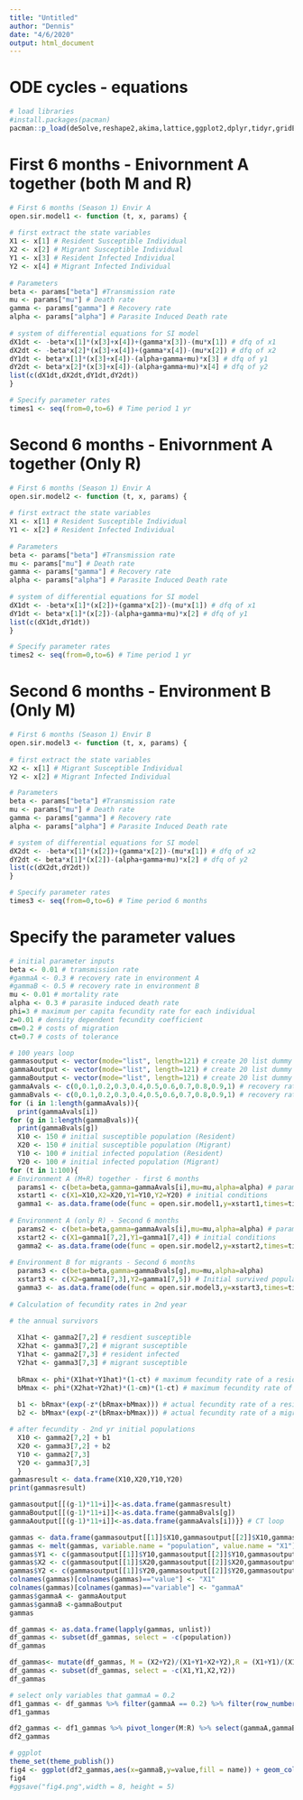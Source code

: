 ```yaml
---
title: "Untitled"
author: "Dennis"
date: "4/6/2020"
output: html_document
---
```


# ODE cycles - equations 
```r
# load libraries
#install.packages(pacman)
pacman::p_load(deSolve,reshape2,akima,lattice,ggplot2,dplyr,tidyr,gridExtra,reshape2,envalysis)
```

# First 6 months - Enivornment A together (both M and R)
```r
# First 6 months (Season 1) Envir A 
open.sir.model1 <- function (t, x, params) {
  
# first extract the state variables
X1 <- x[1] # Resident Susceptible Individual
X2 <- x[2] # Migrant Susceptible Individual
Y1 <- x[3] # Resident Infected Individual
Y2 <- x[4] # Migrant Infected Individual
  
# Parameters
beta <- params["beta"] #Transmission rate
mu <- params["mu"] # Death rate
gamma <- params["gamma"] # Recovery rate
alpha <- params["alpha"] # Parasite Induced Death rate
  
# system of differential equations for SI model
dX1dt <- -beta*x[1]*(x[3]+x[4])+(gamma*x[3])-(mu*x[1]) # dfq of x1
dX2dt <- -beta*x[2]*(x[3]+x[4])+(gamma*x[4])-(mu*x[2]) # dfq of x2
dY1dt <- beta*x[1]*(x[3]+x[4])-(alpha+gamma+mu)*x[3] # dfq of y1
dY2dt <- beta*x[2]*(x[3]+x[4])-(alpha+gamma+mu)*x[4] # dfq of y2
list(c(dX1dt,dX2dt,dY1dt,dY2dt))
}

# Specify parameter rates 
times1 <- seq(from=0,to=6) # Time period 1 yr
```

# Second 6 months - Enivornment A together (Only R)
```r
# First 6 months (Season 1) Envir A 
open.sir.model2 <- function (t, x, params) {
  
# first extract the state variables
X1 <- x[1] # Resident Susceptible Individual
Y1 <- x[2] # Resident Infected Individual
  
# Parameters
beta <- params["beta"] #Transmission rate
mu <- params["mu"] # Death rate
gamma <- params["gamma"] # Recovery rate
alpha <- params["alpha"] # Parasite Induced Death rate
  
# system of differential equations for SI model
dX1dt <- -beta*x[1]*(x[2])+(gamma*x[2])-(mu*x[1]) # dfq of x1
dY1dt <- beta*x[1]*(x[2])-(alpha+gamma+mu)*x[2] # dfq of y1
list(c(dX1dt,dY1dt))
}

# Specify parameter rates 
times2 <- seq(from=0,to=6) # Time period 1 yr
```

# Second 6 months - Environment B (Only M)
```r
# First 6 months (Season 1) Envir B 
open.sir.model3 <- function (t, x, params) {
  
# first extract the state variables
X2 <- x[1] # Migrant Susceptible Individual
Y2 <- x[2] # Migrant Infected Individual

# Parameters
beta <- params["beta"] #Transmission rate
mu <- params["mu"] # Death rate
gamma <- params["gamma"] # Recovery rate
alpha <- params["alpha"] # Parasite Induced Death rate 

# system of differential equations for SI model
dX2dt <- -beta*x[1]*(x[2])+(gamma*x[2])-(mu*x[1]) # dfq of x2
dY2dt <- beta*x[1]*(x[2])-(alpha+gamma+mu)*x[2] # dfq of y2
list(c(dX2dt,dY2dt))
}

# Specify parameter rates 
times3 <- seq(from=0,to=6) # Time period 6 months 
```

# Specify the parameter values 
```r
# initial parameter inputs
beta <- 0.01 # tramsmission rate
#gammaA <- 0.3 # recovery rate in environment A
#gammaB <- 0.5 # recovery rate in environment B 
mu <- 0.01 # mortality rate
alpha <- 0.3 # parasite induced death rate
phi=3 # maximum per capita fecundity rate for each individual
z=0.01 # density dependent fecundity coefficient 
cm=0.2 # costs of migration
ct=0.7 # costs of tolerance
```

```r
# 100 years loop 
gammasoutput <- vector(mode="list", length=121) # create 20 list dummy vectors for both migrants and residents
gammaAoutput <- vector(mode="list", length=121) # create 20 list dummy vectors for both migrants and residents
gammaBoutput <- vector(mode="list", length=121) # create 20 list dummy vectors for both migrants and residents
gammaAvals <- c(0,0.1,0.2,0.3,0.4,0.5,0.6,0.7,0.8,0.9,1) # recovery rate in environment A
gammaBvals <- c(0,0.1,0.2,0.3,0.4,0.5,0.6,0.7,0.8,0.9,1) # recovery rate in environment B
for (i in 1:length(gammaAvals)){
  print(gammaAvals[i])
for (g in 1:length(gammaBvals)){
  print(gammaBvals[g])
  X10 <- 150 # initial susceptible population (Resident) 
  X20 <- 150 # initial susceptible population (Migrant)
  Y10 <- 100 # initial infected population (Resident)
  Y20 <- 100 # initial infected population (Migrant)
for (t in 1:100){
# Environment A (M+R) together - first 6 months
  params1 <- c(beta=beta,gamma=gammaAvals[i],mu=mu,alpha=alpha) # parameters
  xstart1 <- c(X1=X10,X2=X20,Y1=Y10,Y2=Y20) # initial conditions
  gamma1 <- as.data.frame(ode(func = open.sir.model1,y=xstart1,times=times1,parms=params1,method="ode45"))
  
# Environment A (only R) - Second 6 months
  params2 <- c(beta=beta,gamma=gammaAvals[i],mu=mu,alpha=alpha) # parameters
  xstart2 <- c(X1=gamma1[7,2],Y1=gamma1[7,4]) # initial conditions
  gamma2 <- as.data.frame(ode(func = open.sir.model2,y=xstart2,times=times2,parms=params2,method="ode45"))
  
# Environment B for migrants - Second 6 months 
  params3 <- c(beta=beta,gamma=gammaBvals[g],mu=mu,alpha=alpha) 
  xstart3 <- c(X2=gamma1[7,3],Y2=gamma1[7,5]) # Initial survived population from env A
  gamma3 <- as.data.frame(ode(func = open.sir.model3,y=xstart3,times=times3,parms=params3,method="ode45"))
  
# Calculation of fecundity rates in 2nd year 

# the annual survivors 
  
  X1hat <- gamma2[7,2] # resdient susceptible
  X2hat <- gamma3[7,2] # migrant susceptible
  Y1hat <- gamma2[7,3] # resident infected
  Y2hat <- gamma3[7,3] # migrant susceptible 
  
  bRmax <- phi*(X1hat+Y1hat)*(1-ct) # maximum fecundity rate of a resident individual 
  bMmax <- phi*(X2hat+Y2hat)*(1-cm)*(1-ct) # maximum fecundity rate of a migrant individual 
            
  b1 <- bRmax*(exp(-z*(bRmax+bMmax))) # actual fecundity rate of a resident individual
  b2 <- bMmax*(exp(-z*(bRmax+bMmax))) # actual fecundity rate of a migrant individual 

# after fecundity - 2nd yr initial populations 
  X10 <- gamma2[7,2] + b1
  X20 <- gamma3[7,2] + b2
  Y10 <- gamma2[7,3]
  Y20 <- gamma3[7,3]
  }
gammasresult <- data.frame(X10,X20,Y10,Y20)
print(gammasresult)

gammasoutput[[(g-1)*11+i]]<-as.data.frame(gammasresult)
gammaBoutput[[(g-1)*11+i]]<-as.data.frame(gammaBvals[g])
gammaAoutput[[(g-1)*11+i]]<-as.data.frame(gammaAvals[i])}} # CT loop
```

```r
gammas <- data.frame(gammasoutput[[1]]$X10,gammasoutput[[2]]$X10,gammasoutput[[3]]$X10,gammasoutput[[4]]$X10,gammasoutput[[5]]$X10,gammasoutput[[6]]$X10,gammasoutput[[7]]$X10,gammasoutput[[8]]$X10,gammasoutput[[9]]$X10,gammasoutput[[10]]$X10,gammasoutput[[11]]$X10,gammasoutput[[12]]$X10,gammasoutput[[13]]$X10,gammasoutput[[14]]$X10,gammasoutput[[15]]$X10,gammasoutput[[16]]$X10,gammasoutput[[17]]$X10,gammasoutput[[18]]$X10,gammasoutput[[19]]$X10,gammasoutput[[20]]$X10,gammasoutput[[21]]$X10,gammasoutput[[22]]$X10,gammasoutput[[23]]$X10,gammasoutput[[24]]$X10,gammasoutput[[25]]$X10,gammasoutput[[26]]$X10,gammasoutput[[27]]$X10,gammasoutput[[28]]$X10,gammasoutput[[29]]$X10,gammasoutput[[30]]$X10,gammasoutput[[31]]$X10,gammasoutput[[32]]$X10,gammasoutput[[33]]$X10,gammasoutput[[34]]$X10,gammasoutput[[35]]$X10,gammasoutput[[36]]$X10,gammasoutput[[37]]$X10,gammasoutput[[38]]$X10,gammasoutput[[39]]$X10,gammasoutput[[40]]$X10,gammasoutput[[41]]$X10,gammasoutput[[42]]$X10,gammasoutput[[43]]$X10,gammasoutput[[44]]$X10,gammasoutput[[45]]$X10,gammasoutput[[46]]$X10,gammasoutput[[47]]$X10,gammasoutput[[48]]$X10,gammasoutput[[49]]$X10,gammasoutput[[50]]$X10,gammasoutput[[51]]$X10,gammasoutput[[52]]$X10,gammasoutput[[53]]$X10,gammasoutput[[54]]$X10,gammasoutput[[55]]$X10,gammasoutput[[56]]$X10,gammasoutput[[57]]$X10,gammasoutput[[58]]$X10,gammasoutput[[59]]$X10,gammasoutput[[60]]$X10,gammasoutput[[61]]$X10,gammasoutput[[62]]$X10,gammasoutput[[63]]$X10,gammasoutput[[64]]$X10,gammasoutput[[65]]$X10,gammasoutput[[66]]$X10,gammasoutput[[67]]$X10,gammasoutput[[68]]$X10,gammasoutput[[69]]$X10,gammasoutput[[70]]$X10,gammasoutput[[71]]$X10,gammasoutput[[72]]$X10,gammasoutput[[73]]$X10,gammasoutput[[74]]$X10,gammasoutput[[75]]$X10,gammasoutput[[76]]$X10,gammasoutput[[77]]$X10,gammasoutput[[78]]$X10,gammasoutput[[79]]$X10,gammasoutput[[80]]$X10,gammasoutput[[81]]$X10,gammasoutput[[82]]$X10,gammasoutput[[83]]$X10,gammasoutput[[84]]$X10,gammasoutput[[85]]$X10,gammasoutput[[86]]$X10,gammasoutput[[87]]$X10,gammasoutput[[88]]$X10,gammasoutput[[89]]$X10,gammasoutput[[90]]$X10,gammasoutput[[91]]$X10,gammasoutput[[92]]$X10,gammasoutput[[93]]$X10,gammasoutput[[94]]$X10,gammasoutput[[95]]$X10,gammasoutput[[96]]$X10,gammasoutput[[97]]$X10,gammasoutput[[98]]$X10,gammasoutput[[99]]$X10,gammasoutput[[100]]$X10,gammasoutput[[101]]$X10,gammasoutput[[102]]$X10,gammasoutput[[103]]$X10,gammasoutput[[104]]$X10,gammasoutput[[105]]$X10,gammasoutput[[106]]$X10,gammasoutput[[107]]$X10,gammasoutput[[108]]$X10,gammasoutput[[109]]$X10,gammasoutput[[110]]$X10,gammasoutput[[111]]$X10,gammasoutput[[112]]$X10,gammasoutput[[113]]$X10,gammasoutput[[114]]$X10,gammasoutput[[115]]$X10,gammasoutput[[116]]$X10,gammasoutput[[117]]$X10,gammasoutput[[118]]$X10,gammasoutput[[119]]$X10,gammasoutput[[120]]$X10,gammasoutput[[121]]$X10)
gammas <- melt(gammas, variable.name = "population", value.name = "X1")
gammas$Y1 <- c(gammasoutput[[1]]$Y10,gammasoutput[[2]]$Y10,gammasoutput[[3]]$Y10,gammasoutput[[4]]$Y10,gammasoutput[[5]]$Y10,gammasoutput[[6]]$Y10,gammasoutput[[7]]$Y10,gammasoutput[[8]]$Y10,gammasoutput[[9]]$Y10,gammasoutput[[10]]$Y10,gammasoutput[[11]]$Y10,gammasoutput[[12]]$Y10,gammasoutput[[13]]$Y10,gammasoutput[[14]]$Y10,gammasoutput[[15]]$Y10,gammasoutput[[16]]$Y10,gammasoutput[[17]]$Y10,gammasoutput[[18]]$Y10,gammasoutput[[19]]$Y10,gammasoutput[[20]]$Y10,gammasoutput[[21]]$Y10,gammasoutput[[22]]$Y10,gammasoutput[[23]]$Y10,gammasoutput[[24]]$Y10,gammasoutput[[25]]$Y10,gammasoutput[[26]]$Y10,gammasoutput[[27]]$Y10,gammasoutput[[28]]$Y10,gammasoutput[[29]]$Y10,gammasoutput[[30]]$Y10,gammasoutput[[31]]$Y10,gammasoutput[[32]]$Y10,gammasoutput[[33]]$Y10,gammasoutput[[34]]$Y10,gammasoutput[[35]]$Y10,gammasoutput[[36]]$Y10,gammasoutput[[37]]$Y10,gammasoutput[[38]]$Y10,gammasoutput[[39]]$Y10,gammasoutput[[40]]$Y10,gammasoutput[[41]]$Y10,gammasoutput[[42]]$Y10,gammasoutput[[43]]$Y10,gammasoutput[[44]]$Y10,gammasoutput[[45]]$Y10,gammasoutput[[46]]$Y10,gammasoutput[[47]]$Y10,gammasoutput[[48]]$Y10,gammasoutput[[49]]$Y10,gammasoutput[[50]]$Y10,gammasoutput[[51]]$Y10,gammasoutput[[52]]$Y10,gammasoutput[[53]]$Y10,gammasoutput[[54]]$Y10,gammasoutput[[55]]$Y10,gammasoutput[[56]]$Y10,gammasoutput[[57]]$Y10,gammasoutput[[58]]$Y10,gammasoutput[[59]]$Y10,gammasoutput[[60]]$Y10,gammasoutput[[61]]$Y10,gammasoutput[[62]]$Y10,gammasoutput[[63]]$Y10,gammasoutput[[64]]$Y10,gammasoutput[[65]]$Y10,gammasoutput[[66]]$Y10,gammasoutput[[67]]$Y10,gammasoutput[[68]]$Y10,gammasoutput[[69]]$Y10,gammasoutput[[70]]$Y10,gammasoutput[[71]]$Y10,gammasoutput[[72]]$Y10,gammasoutput[[73]]$Y10,gammasoutput[[74]]$Y10,gammasoutput[[75]]$Y10,gammasoutput[[76]]$Y10,gammasoutput[[77]]$Y10,gammasoutput[[78]]$Y10,gammasoutput[[79]]$Y10,gammasoutput[[80]]$Y10,gammasoutput[[81]]$Y10,gammasoutput[[82]]$Y10,gammasoutput[[83]]$Y10,gammasoutput[[84]]$Y10,gammasoutput[[85]]$Y10,gammasoutput[[86]]$Y10,gammasoutput[[87]]$Y10,gammasoutput[[88]]$Y10,gammasoutput[[89]]$Y10,gammasoutput[[90]]$Y10,gammasoutput[[91]]$Y10,gammasoutput[[92]]$Y10,gammasoutput[[93]]$Y10,gammasoutput[[94]]$Y10,gammasoutput[[95]]$Y10,gammasoutput[[96]]$Y10,gammasoutput[[97]]$Y10,gammasoutput[[98]]$Y10,gammasoutput[[99]]$Y10,gammasoutput[[100]]$Y10,gammasoutput[[101]]$Y10,gammasoutput[[102]]$Y10,gammasoutput[[103]]$Y10,gammasoutput[[104]]$Y10,gammasoutput[[105]]$Y10,gammasoutput[[106]]$Y10,gammasoutput[[107]]$Y10,gammasoutput[[108]]$Y10,gammasoutput[[109]]$Y10,gammasoutput[[110]]$Y10,gammasoutput[[111]]$Y10,gammasoutput[[112]]$Y10,gammasoutput[[113]]$Y10,gammasoutput[[114]]$Y10,gammasoutput[[115]]$Y10,gammasoutput[[116]]$Y10,gammasoutput[[117]]$Y10,gammasoutput[[118]]$Y10,gammasoutput[[119]]$Y10,gammasoutput[[120]]$Y10,gammasoutput[[121]]$Y10)
gammas$X2 <- c(gammasoutput[[1]]$X20,gammasoutput[[2]]$X20,gammasoutput[[3]]$X20,gammasoutput[[4]]$X20,gammasoutput[[5]]$X20,gammasoutput[[6]]$X20,gammasoutput[[7]]$X20,gammasoutput[[8]]$X20,gammasoutput[[9]]$X20,gammasoutput[[10]]$X20,gammasoutput[[11]]$X20,gammasoutput[[12]]$X20,gammasoutput[[13]]$X20,gammasoutput[[14]]$X20,gammasoutput[[15]]$X20,gammasoutput[[16]]$X20,gammasoutput[[17]]$X20,gammasoutput[[18]]$X20,gammasoutput[[19]]$X20,gammasoutput[[20]]$X20,gammasoutput[[21]]$X20,gammasoutput[[22]]$X20,gammasoutput[[23]]$X20,gammasoutput[[24]]$X20,gammasoutput[[25]]$X20,gammasoutput[[26]]$X20,gammasoutput[[27]]$X20,gammasoutput[[28]]$X20,gammasoutput[[29]]$X20,gammasoutput[[30]]$X20,gammasoutput[[31]]$X20,gammasoutput[[32]]$X20,gammasoutput[[33]]$X20,gammasoutput[[34]]$X20,gammasoutput[[35]]$X20,gammasoutput[[36]]$X20,gammasoutput[[37]]$X20,gammasoutput[[38]]$X20,gammasoutput[[39]]$X20,gammasoutput[[40]]$X20,gammasoutput[[41]]$X20,gammasoutput[[42]]$X20,gammasoutput[[43]]$X20,gammasoutput[[44]]$X20,gammasoutput[[45]]$X20,gammasoutput[[46]]$X20,gammasoutput[[47]]$X20,gammasoutput[[48]]$X20,gammasoutput[[49]]$X20,gammasoutput[[50]]$X20,gammasoutput[[51]]$X20,gammasoutput[[52]]$X20,gammasoutput[[53]]$X20,gammasoutput[[54]]$X20,gammasoutput[[55]]$X20,gammasoutput[[56]]$X20,gammasoutput[[57]]$X20,gammasoutput[[58]]$X20,gammasoutput[[59]]$X20,gammasoutput[[60]]$X20,gammasoutput[[61]]$X20,gammasoutput[[62]]$X20,gammasoutput[[63]]$X20,gammasoutput[[64]]$X20,gammasoutput[[65]]$X20,gammasoutput[[66]]$X20,gammasoutput[[67]]$X20,gammasoutput[[68]]$X20,gammasoutput[[69]]$X20,gammasoutput[[70]]$X20,gammasoutput[[71]]$X20,gammasoutput[[72]]$X20,gammasoutput[[73]]$X20,gammasoutput[[74]]$X20,gammasoutput[[75]]$X20,gammasoutput[[76]]$X20,gammasoutput[[77]]$X20,gammasoutput[[78]]$X20,gammasoutput[[79]]$X20,gammasoutput[[80]]$X20,gammasoutput[[81]]$X20,gammasoutput[[82]]$X20,gammasoutput[[83]]$X20,gammasoutput[[84]]$X20,gammasoutput[[85]]$X20,gammasoutput[[86]]$X20,gammasoutput[[87]]$X20,gammasoutput[[88]]$X20,gammasoutput[[89]]$X20,gammasoutput[[90]]$X20,gammasoutput[[91]]$X20,gammasoutput[[92]]$X20,gammasoutput[[93]]$X20,gammasoutput[[94]]$X20,gammasoutput[[95]]$X20,gammasoutput[[96]]$X20,gammasoutput[[97]]$X20,gammasoutput[[98]]$X20,gammasoutput[[99]]$X20,gammasoutput[[100]]$X20,gammasoutput[[101]]$X20,gammasoutput[[102]]$X20,gammasoutput[[103]]$X20,gammasoutput[[104]]$X20,gammasoutput[[105]]$X20,gammasoutput[[106]]$X20,gammasoutput[[107]]$X20,gammasoutput[[108]]$X20,gammasoutput[[109]]$X20,gammasoutput[[110]]$X20,gammasoutput[[111]]$X20,gammasoutput[[112]]$X20,gammasoutput[[113]]$X20,gammasoutput[[114]]$X20,gammasoutput[[115]]$X20,gammasoutput[[116]]$X20,gammasoutput[[117]]$X20,gammasoutput[[118]]$X20,gammasoutput[[119]]$X20,gammasoutput[[120]]$X20,gammasoutput[[121]]$X20)
gammas$Y2 <- c(gammasoutput[[1]]$Y20,gammasoutput[[2]]$Y20,gammasoutput[[3]]$Y20,gammasoutput[[4]]$Y20,gammasoutput[[5]]$Y20,gammasoutput[[6]]$Y20,gammasoutput[[7]]$Y20,gammasoutput[[8]]$Y20,gammasoutput[[9]]$Y20,gammasoutput[[10]]$Y20,gammasoutput[[11]]$Y20,gammasoutput[[12]]$Y20,gammasoutput[[13]]$Y20,gammasoutput[[14]]$Y20,gammasoutput[[15]]$Y20,gammasoutput[[16]]$Y20,gammasoutput[[17]]$Y20,gammasoutput[[18]]$Y20,gammasoutput[[19]]$Y20,gammasoutput[[20]]$Y20,gammasoutput[[21]]$Y20,gammasoutput[[22]]$Y20,gammasoutput[[23]]$Y20,gammasoutput[[24]]$Y20,gammasoutput[[25]]$Y20,gammasoutput[[26]]$Y20,gammasoutput[[27]]$Y20,gammasoutput[[28]]$Y20,gammasoutput[[29]]$Y20,gammasoutput[[30]]$Y20,gammasoutput[[31]]$Y20,gammasoutput[[32]]$Y20,gammasoutput[[33]]$Y20,gammasoutput[[34]]$Y20,gammasoutput[[35]]$Y20,gammasoutput[[36]]$Y20,gammasoutput[[37]]$Y20,gammasoutput[[38]]$Y20,gammasoutput[[39]]$Y20,gammasoutput[[40]]$Y20,gammasoutput[[41]]$Y20,gammasoutput[[42]]$Y20,gammasoutput[[43]]$Y20,gammasoutput[[44]]$Y20,gammasoutput[[45]]$Y20,gammasoutput[[46]]$Y20,gammasoutput[[47]]$Y20,gammasoutput[[48]]$Y20,gammasoutput[[49]]$Y20,gammasoutput[[50]]$Y20,gammasoutput[[51]]$Y20,gammasoutput[[52]]$Y20,gammasoutput[[53]]$Y20,gammasoutput[[54]]$Y20,gammasoutput[[55]]$Y20,gammasoutput[[56]]$Y20,gammasoutput[[57]]$Y20,gammasoutput[[58]]$Y20,gammasoutput[[59]]$Y20,gammasoutput[[60]]$Y20,gammasoutput[[61]]$Y20,gammasoutput[[62]]$Y20,gammasoutput[[63]]$Y20,gammasoutput[[64]]$Y20,gammasoutput[[65]]$Y20,gammasoutput[[66]]$Y20,gammasoutput[[67]]$Y20,gammasoutput[[68]]$Y20,gammasoutput[[69]]$Y20,gammasoutput[[70]]$Y20,gammasoutput[[71]]$Y20,gammasoutput[[72]]$Y20,gammasoutput[[73]]$Y20,gammasoutput[[74]]$Y20,gammasoutput[[75]]$Y20,gammasoutput[[76]]$Y20,gammasoutput[[77]]$Y20,gammasoutput[[78]]$Y20,gammasoutput[[79]]$Y20,gammasoutput[[80]]$Y20,gammasoutput[[81]]$Y20,gammasoutput[[82]]$Y20,gammasoutput[[83]]$Y20,gammasoutput[[84]]$Y20,gammasoutput[[85]]$Y20,gammasoutput[[86]]$Y20,gammasoutput[[87]]$Y20,gammasoutput[[88]]$Y20,gammasoutput[[89]]$Y20,gammasoutput[[90]]$Y20,gammasoutput[[91]]$Y20,gammasoutput[[92]]$Y20,gammasoutput[[93]]$Y20,gammasoutput[[94]]$Y20,gammasoutput[[95]]$Y20,gammasoutput[[96]]$Y20,gammasoutput[[97]]$Y20,gammasoutput[[98]]$Y20,gammasoutput[[99]]$Y20,gammasoutput[[100]]$Y20,gammasoutput[[101]]$Y20,gammasoutput[[102]]$Y20,gammasoutput[[103]]$Y20,gammasoutput[[104]]$Y20,gammasoutput[[105]]$Y20,gammasoutput[[106]]$Y20,gammasoutput[[107]]$Y20,gammasoutput[[108]]$Y20,gammasoutput[[109]]$Y20,gammasoutput[[110]]$Y20,gammasoutput[[111]]$Y20,gammasoutput[[112]]$Y20,gammasoutput[[113]]$Y20,gammasoutput[[114]]$Y20,gammasoutput[[115]]$Y20,gammasoutput[[116]]$Y20,gammasoutput[[117]]$Y20,gammasoutput[[118]]$Y20,gammasoutput[[119]]$Y20,gammasoutput[[120]]$Y20,gammasoutput[[121]]$Y20)
colnames(gammas)[colnames(gammas)=="value"] <- "X1"
colnames(gammas)[colnames(gammas)=="variable"] <- "gammaA"
gammas$gammaA <- gammaAoutput
gammas$gammaB <-gammaBoutput
gammas
```

```r
df_gammas <- as.data.frame(lapply(gammas, unlist))
df_gammas <- subset(df_gammas, select = -c(population))
df_gammas
```

```r
df_gammas<- mutate(df_gammas, M = (X2+Y2)/(X1+Y1+X2+Y2),R = (X1+Y1)/(X1+Y1+X2+Y2)) # create new columns with Migrant and Resident ratios
df_gammas <- subset(df_gammas, select = -c(X1,Y1,X2,Y2))
df_gammas
```
```r
# select only variables that gammaA = 0.2 
df1_gammas <- df_gammas %>% filter(gammaA == 0.2) %>% filter(row_number() %% 2 == 1) %>% mutate(mig = "M", res = "R") 
df1_gammas
```

```r
df2_gammas <- df1_gammas %>% pivot_longer(M:R) %>% select(gammaA,gammaB, name, value) %>% filter(gammaB != 0)
df2_gammas
```

```r
# ggplot 
theme_set(theme_publish())  
fig4 <- ggplot(df2_gammas,aes(x=gammaB,y=value,fill = name)) + geom_col(position = "dodge",colour= "black") + ylim(c(0,1)) + labs(y="Fraction of partially migratory population",x="Gamma B") + scale_x_continuous(expression(paste("Recovery rate in environment B",~(gamma[B]))),labels=as.character(df2_gammas$gammaB),breaks=df2_gammas$gammaB) + scale_fill_manual(name="Groups",breaks=c("M","R"),labels=c("Migrant","Resident"),values= c("#F21A00","#3B9AB2"))
fig4
#ggsave("fig4.png",width = 8, height = 5)
```